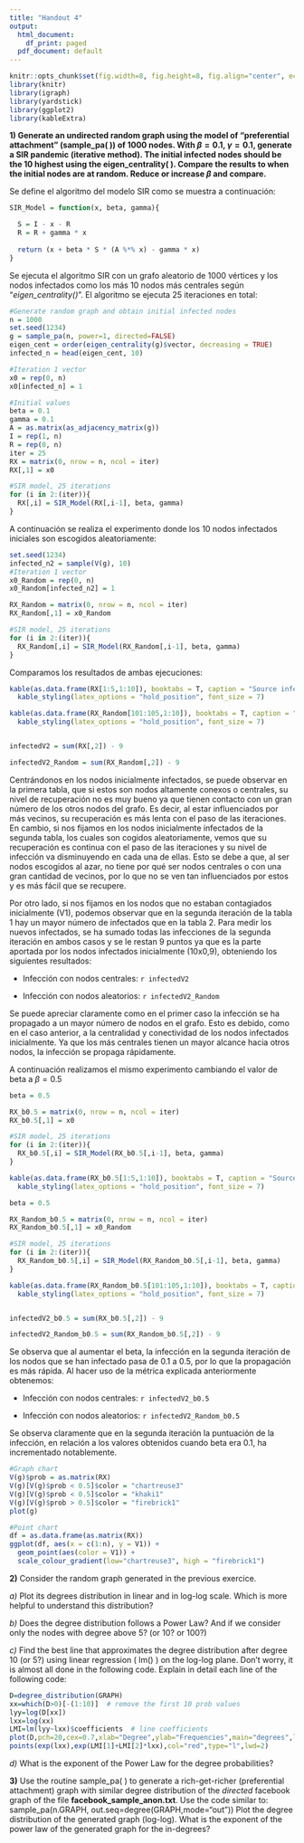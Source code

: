 ```yaml
---
title: "Handout 4"
output:
  html_document: 
    df_print: paged
  pdf_document: default
---
```


```r
knitr::opts_chunk$set(fig.width=8, fig.height=8, fig.align="center", echo=TRUE, warning=FALSE, message=FALSE)
library(knitr)
library(igraph)
library(yardstick)
library(ggplot2)
library(kableExtra)
```

**1) Generate an undirected random graph using the model of "preferential attachment" (sample_pa( )) of 1000 nodes. With $\beta=0.1$, $\gamma=0.1$, generate a SIR pandemic (iterative method). The initial infected nodes should be the 10 highest using the eigen_centrality( ). Compare the results to when the initial nodes are at random. Reduce or increase $\beta$ and compare. **

Se define el algoritmo del modelo SIR como se muestra a continuación:

```r
SIR_Model = function(x, beta, gamma){

  S = I - x - R
  R = R + gamma * x
  
  return (x + beta * S * (A %*% x) - gamma * x)
}
```

Se ejecuta el algoritmo SIR con un grafo aleatorio de 1000 vértices y los nodos infectados como los más 10 nodos más centrales según "*eigen_centrality()*". El algoritmo se ejecuta 25 iteraciones en total:

```r
#Generate random graph and obtain initial infected nodes
n = 1000
set.seed(1234)
g = sample_pa(n, power=1, directed=FALSE)
eigen_cent = order(eigen_centrality(g)$vector, decreasing = TRUE)
infected_n = head(eigen_cent, 10)

#Iteration 1 vector
x0 = rep(0, n)
x0[infected_n] = 1

#Initial values
beta = 0.1
gamma = 0.1
A = as.matrix(as_adjacency_matrix(g))
I = rep(1, n)
R = rep(0, n)
iter = 25
RX = matrix(0, nrow = n, ncol = iter)
RX[,1] = x0

#SIR model, 25 iterations
for (i in 2:(iter)){
  RX[,i] = SIR_Model(RX[,i-1], beta, gamma)
}

```

A continuación se realiza el experimento donde los 10 nodos infectados iniciales son escogidos aleatoriamente: 

```r
set.seed(1234)
infected_n2 = sample(V(g), 10)
#Iteration 1 vector
x0_Random = rep(0, n)
x0_Random[infected_n2] = 1

RX_Random = matrix(0, nrow = n, ncol = iter)
RX_Random[,1] = x0_Random

#SIR model, 25 iterations
for (i in 2:(iter)){
  RX_Random[,i] = SIR_Model(RX_Random[,i-1], beta, gamma)
}
```


Comparamos los resultados de ambas ejecuciones:

```r
kable(as.data.frame(RX[1:5,1:10]), booktabs = T, caption = "Source infection: highly central nodes") %>%
  kable_styling(latex_options = "hold_position", font_size = 7)

kable(as.data.frame(RX_Random[101:105,1:10]), booktabs = T, caption = "Source infection: random nodes") %>%
  kable_styling(latex_options = "hold_position", font_size = 7)


infectedV2 = sum(RX[,2]) - 9

infectedV2_Random = sum(RX_Random[,2]) - 9

```


Centrándonos en los nodos inicialmente infectados, se puede observar en la primera tabla, que si estos son nodos altamente conexos o centrales, su nivel de recuperación no es muy bueno ya que tienen contacto con un gran número de los otros nodos del grafo. Es decir, al estar influenciados por más vecinos, su recuperación es más lenta con el paso de las iteraciones. En cambio, si nos fijamos en los nodos inicialmente infectados de la segunda tabla, los cuales son cogidos aleatoriamente, vemos que su recuperación es continua con el paso de las iteraciones y su nivel de infección va disminuyendo en cada una de ellas. Esto se debe a que, al ser nodos escogidos al azar, no tiene por qué ser nodos centrales o con una gran cantidad de vecinos, por lo que no se ven tan influenciados por estos y es más fácil que se recupere.


Por otro lado, si nos fijamos en los nodos que no estaban contagiados inicialmente (V1), podemos observar que en la segunda iteración de la tabla 1 hay un mayor número de infectados que en la tabla 2. Para medir los nuevos infectados, se ha sumado todas las infecciones de la segunda iteración en ambos casos y se le restan 9 puntos ya que es la parte aportada por los nodos infectados inicialmente (10x0,9), obteniendo los siguientes resultados:

- Infección con nodos centrales: `r infectedV2`


- Infección con nodos aleatorios: `r infectedV2_Random`

Se puede apreciar claramente como en el primer caso la infección se ha propagado a un mayor número de nodos en el grafo. Esto es debido, como en el caso anterior, a la centralidad y conectividad de los nodos infectados inicialmente. Ya que los más centrales tienen un mayor alcance hacia otros nodos, la infección se propaga rápidamente.



A continuación realizamos el mismo experimento cambiando el valor de beta a $\beta = 0.5$

```r
beta = 0.5

RX_b0.5 = matrix(0, nrow = n, ncol = iter)
RX_b0.5[,1] = x0

#SIR model, 25 iterations
for (i in 2:(iter)){
  RX_b0.5[,i] = SIR_Model(RX_b0.5[,i-1], beta, gamma)
}

kable(as.data.frame(RX_b0.5[1:5,1:10]), booktabs = T, caption = "Source infection: highly central nodes") %>%
  kable_styling(latex_options = "hold_position", font_size = 7)

```
```r
beta = 0.5

RX_Random_b0.5 = matrix(0, nrow = n, ncol = iter)
RX_Random_b0.5[,1] = x0_Random

#SIR model, 25 iterations
for (i in 2:(iter)){
  RX_Random_b0.5[,i] = SIR_Model(RX_Random_b0.5[,i-1], beta, gamma)
}

kable(as.data.frame(RX_Random_b0.5[101:105,1:10]), booktabs = T, caption = "Source infection: random nodes") %>%
  kable_styling(latex_options = "hold_position", font_size = 7)


infectedV2_b0.5 = sum(RX_b0.5[,2]) - 9

infectedV2_Random_b0.5 = sum(RX_Random_b0.5[,2]) - 9
```


Se observa que al aumentar el beta, la infección en la segunda iteración de los nodos que se han infectado pasa de 0.1 a 0.5, por lo que la propagación es más rápida. Al hacer uso de la métrica explicada anteriormente obtenemos:

- Infección con nodos centrales: `r infectedV2_b0.5`


- Infección con nodos aleatorios: `r infectedV2_Random_b0.5`


Se observa claramente que en la segunda iteración la puntuación de la infección, en relación a los valores obtenidos cuando beta era 0.1, ha incrementado notablemente.

```r

#Graph chart
V(g)$prob = as.matrix(RX)
V(g)[V(g)$prob < 0.5]$color = "chartreuse3"
V(g)[V(g)$prob < 0.5]$color = "khaki1"
V(g)[V(g)$prob > 0.5]$color = "firebrick1"
plot(g)

#Point chart
df = as.data.frame(as.matrix(RX))
ggplot(df, aes(x = c(1:n), y = V1)) +
  geom_point(aes(color = V1)) +
  scale_colour_gradient(low="chartreuse3", high = "firebrick1")
```













**2)** Consider the random graph generated in the previous exercice. 

*a)* Plot its degrees distribution in linear and in log-log scale. Which is more helpful to understand this distribution?

*b)* Does the degree distribution follows a Power Law? And if we consider only the nodes with degree above 5? (or 10? or 100?)

*c)* Find the best line that approximates the degree distribution after degree 10 (or 5?) using linear regression ( lm() ) on the log-log plane. Don't worry, it is almost all done in the following code. Explain in detail each line of the following code:
```r
D=degree_distribution(GRAPH) 
xx=which(D>0)[-(1:10)]  # remove the first 10 prob values
lyy=log(D[xx])
lxx=log(xx)
LMI=lm(lyy~lxx)$coefficients  # line coefficients
plot(D,pch=20,cex=0.7,xlab="Degree",ylab="Frequencies",main="degrees",log="xy")
points(exp(lxx),exp(LMI[1]+LMI[2]*lxx),col="red",type="l",lwd=2)
```

*d)* What is the exponent of the Power Law for the degree probabilities?


**3)** Use the routine sample_pa( ) to generate a rich-get-richer (preferential attachment) graph with similar degree distribution of  the *directed* facebook graph of the file **facebook_sample_anon.txt**. Use the code similar to:
sample_pa(n.GRAPH, out.seq=degree(GRAPH,mode="out"))
Plot the degree distribution of the generated graph (log-log). What is the exponent of the power law of the generated graph for the in-degrees? 
